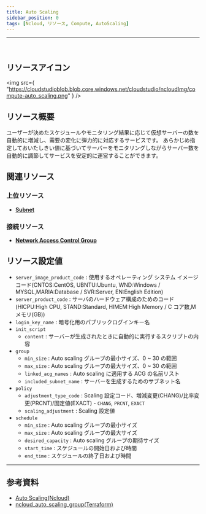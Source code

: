 ```yaml
---
title: Auto Scaling
sidebar_position: 0
tags: [Ncloud, リソース, Compute, AutoScaling]
---
```


<hr />
<br />

## リソースアイコン

<img
    src={
        "https://cloudstudioblob.blob.core.windows.net/cloudstudio/ncloudImg/compute-auto_scaling.png"
    }
/>

## リソース概要

ユーザーが決めたスケジュールやモニタリング結果に応じて仮想サーバーの数を自動的に増減し、需要の変化に弾力的に対応するサービスです。
あらかじめ指定しておいたしきい値に基づいてサーバーをモニタリングしながらサーバー数を自動的に調節してサービスを安定的に運営することができます。

## 関連リソース

### 上位リソース

-   [**Subnet**](https://docs.cstudio.app/ja/docs/resource/ncloud/Networking/Subnet)

### 接続リソース

-   [**Network Access Control Group**](https://docs.cstudio.app/ja/docs/resource/ncloud/Security/AccessControlGroupp)

## リソース設定値

-   `server_image_product_code` : 使用するオペレーティング システム イメージ コード(CNTOS:CentOS, UBNTU:Ubuntu, WND:Windows / MYSQL,MARIA:Database / SVR:Server, EN:English Edition)
-   `server_product_code` : サーバのハードウェア構成のためのコード(HICPU:High CPU, STAND:Standard, HIMEM:High Memory / C コア数,M メモリ(GB))
-   `login_key_name` : 暗号化用のパブリックログインキー名
-   `init_script`
    -   `content` : サーバーが生成されたときに自動的に実行するスクリプトの内容
-   `group`
    -   `min_size` : Auto scaling グループの最小サイズ、0 ~ 30 の範囲
    -   `max_size` : Auto scaling グループの最大サイズ、0 ~ 30 の範囲
    -   `linked_acg_names` : Auto scaling に適用する ACG の名前リスト
    -   `included_subnet_name` : サーバーを生成するためのサブネット名
-   `policy`
    -   `adjustment_type_code` : Scaling 設定コード、増減変更(CHANG)/比率変更(PRCNT)/固定値(EXACT) - `CHANG`, `PRCNT`, `EXACT`
    -   `scaling_adjustment` : Scaling 設定値
-   `schedule`
    -   `min_size` : Auto scaling グループの最小サイズ
    -   `max_size` : Auto scaling グループの最大サイズ
    -   `desired_capacity` : Auto scaling グループの期待サイズ
    -   `start_time` : スケジュールの開始日および時間
    -   `end_time` : スケジュールの終了日および時間

---

## 参考資料

-   [Auto Scaling(Ncloud)](https://www.ncloud.com/product/compute/autoScaling)
-   [ncloud_auto_scaling_group(Terraform)](https://registry.terraform.io/providers/NaverCloudPlatform/ncloud/latest/docs/resources/auto_scaling_group)
